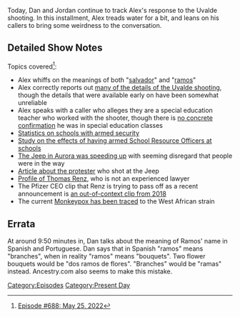{{DEFAULTSORT:
    #_EPISODE_0688:May 25, 2022
}}{{Episode
    | title           = May 25, 2022
    | caption         = Listen to this episode on [https://knowledgefight.libsyn.com/688-may-25-2022 Libsyn] [https://open.spotify.com/episode/4OoOpZKxv1BThWpfp4RaJ5 Spotify], Read the [[Transcript/688: May 25, 2022|Unofficial Transcript]]
    | episodeNumber   = 688
    | length          = 01:29:58
    | airDate         = June 2, 2022
    | coverageDate    = May 25, 2022
    | episodeType     = [[:Category:Present Day|Present Day]]
    | appearance      = [[Thomas Renz]]
    | previousEpisode = [[687: May 24, 2022]]
    | nextEpisode     = [[689: May 26, 2022]]
}}

{{Stub}}

Today, Dan and Jordan continue to track Alex's response to the Uvalde shooting.  In this installment, Alex treads water for a bit, and leans on his callers to bring some weirdness to the conversation.

==Detailed Show Notes==

Topics covered<ref>[https://knowledgefight.com/research/2022/6/2/episode-688-may-25-2022 Episode #688: May 25, 2022]</ref>:

*Alex whiffs on the meanings of both "[https://www.ancestry.com/name-origin?surname=salvador salvador]" and "[https://www.ancestry.com/name-origin?surname=ramos ramos]"
*Alex correctly reports out [https://www.texastribune.org/2022/05/24/uvalde-texas-school-shooting/ many of the details of the Uvalde shooting], though the details that were available early on have been somewhat unreliable
*Alex speaks with a caller who alleges they are a special education teacher who worked with the shooter, though there is [https://www.washingtonpost.com/nation/2022/05/25/uvalde-texas-school-shooting-gunman/ no concrete confirmation] he was in special education classes
*[https://nces.ed.gov/programs/digest/d18/tables/dt18_233.70.asp Statistics on schools with armed security]
*[https://www.edworkingpapers.com/sites/default/files/ai21-476.pdf Study on the effects of having armed School Resource Officers at schools]
*[https://www.youtube.com/watch?v=aWtY3xX1CqQ The Jeep in Aurora was speeding up] with seeming disregard that people were in the way
*[https://www.9news.com/article/news/crime/sam-young-sentenced-225-protest-shooting/73-58fb3028-e090-4ca1-8c8e-399f307ad574 Article about the protester] who shot at the Jeep
*[https://www.washingtonpost.com/investigations/2021/09/20/vaccine-lawsuits-thomas-renz-covid/ Profile of Thomas Renz], who is not an experienced lawyer
*The Pfizer CEO clip that Renz is trying to pass off as a recent announcement is [https://www.usatoday.com/story/news/factcheck/2022/01/12/fact-check-video-pfizer-ceo-microchip-pill-2018/9155684002/ an out-of-context clip from 2018]
*The current [https://www.bbc.com/news/health-61580089 Monkeypox has been traced] to the West African strain

== Errata ==

At around 9:50 minutes in, Dan talks about the meaning of Ramos' name in Spanish and Portuguese. Dan says that in Spanish "ramos" means "branches", when in reality "ramos" means "bouquets". Two flower bouquets would be "dos ramos de flores". "Branches" would be "ramas" instead. Ancestry.com also seems to make this mistake.

[[Category:Episodes]]
[[Category:Present Day]]
